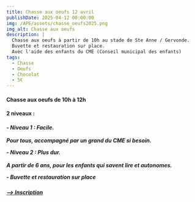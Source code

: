 ```yaml
---
title: Chasse aux oeufs 12 avril
publishDate: 2025-04-12 00:00:00
img: /APE/assets/chasse_oeufs2025.png
img_alt: Chasse aux oeufs
description: |
  Chasse aux oeufs à partir de 10h au stade de Ste Anne / Gervonde.
  Buvette et restauration sur place.
  Avec l'aide des enfants du CME (Conseil municipal des enfants)
tags:
  - Chasse
  - Oeufs
  - Chocolat
  - 5€
---
```

<h4>
<p>Chasse aux oeufs de 10h à 12h</p>
</h4>
<h4>
<p>
 2 niveaux :
</p>
</h4>
<h5>
<p>
 - Niveau 1 : Facile. <br></br>
 Pour tous, accompagné par un grand du CME si besoin.
</p>
<p>
 - Niveau 2 : Plus dur. <br></br>
 A partir de 6 ans, pour les enfants qui savent lire et autonomes.
</p>
<p> 
 - Buvette et restauration sur place
</p>
</h5>
<h5>
<a href="https://framaforms.org/chasse-aux-oeufs-12-avril-de-10h-a-12h-1742231567" target="_blank">--> Inscription</a>
</h5>